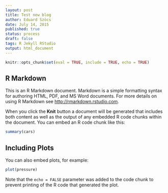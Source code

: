 ```yaml
---
layout: post
title: Test new blog
author: Eduard Szöcs
date: July 14, 2015
published: true
status: process
draft: false
tags: R Jekyll RStudio
output: html_document
---
```


```r
knitr::opts_chunk$set(eval = TRUE, include = TRUE, echo = TRUE)
```

## R Markdown

This is an R Markdown document. Markdown is a simple formatting syntax for authoring HTML, PDF, and MS Word documents. For more details on using R Markdown see <http://rmarkdown.rstudio.com>.

When you click the **Knit** button a document will be generated that includes both content as well as the output of any embedded R code chunks within the document. You can embed an R code chunk like this:

```r
summary(cars)
```

## Including Plots

You can also embed plots, for example:

```r
plot(pressure)
```

Note that the `echo = FALSE` parameter was added to the code chunk to prevent printing of the R code that generated the plot.
